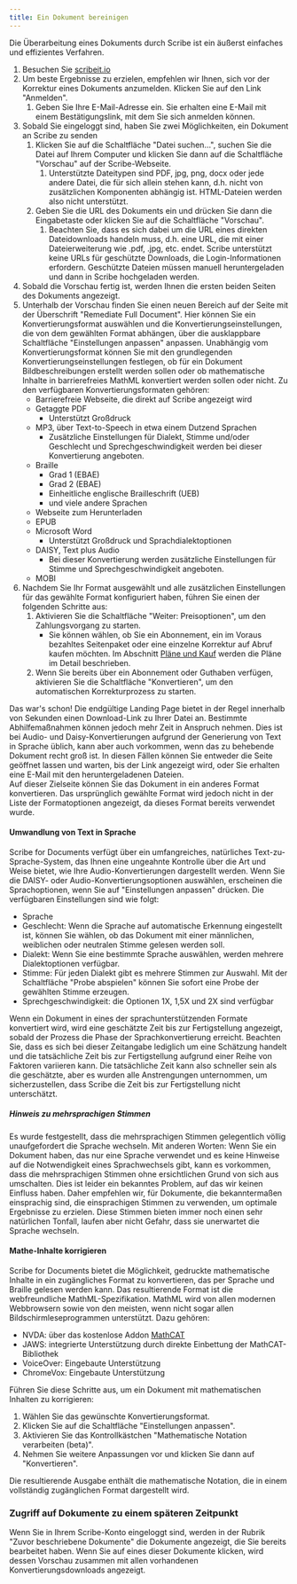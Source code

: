 ```yaml
---
title: Ein Dokument bereinigen
---
```



Die Überarbeitung eines Dokuments durch Scribe ist ein äußerst einfaches und effizientes Verfahren.
1. Besuchen Sie [scribeit.io](https://scribeit.io)
1. Um beste Ergebnisse zu erzielen, empfehlen wir Ihnen, sich vor der Korrektur eines Dokuments anzumelden. Klicken Sie auf den Link "Anmelden".
    1. Geben Sie Ihre E-Mail-Adresse ein. Sie erhalten eine E-Mail mit einem Bestätigungslink, mit dem Sie sich anmelden können.
1. Sobald Sie eingeloggt sind, haben Sie zwei Möglichkeiten, ein Dokument an Scribe zu senden
    1. Klicken Sie auf die Schaltfläche "Datei suchen...", suchen Sie die Datei auf Ihrem Computer und klicken Sie dann auf die Schaltfläche "Vorschau" auf der Scribe-Webseite.
        1. Unterstützte Dateitypen sind PDF, jpg, png, docx oder jede andere Datei, die für sich allein stehen kann, d.h. nicht von zusätzlichen Komponenten abhängig ist. HTML-Dateien werden also nicht unterstützt.
    1. Geben Sie die URL des Dokuments ein und drücken Sie dann die Eingabetaste oder klicken Sie auf die Schaltfläche "Vorschau".
        1. Beachten Sie, dass es sich dabei um die URL eines direkten Dateidownloads handeln muss, d.h. eine URL, die mit einer Dateierweiterung wie .pdf, .jpg, etc. endet. Scribe unterstützt keine URLs für geschützte Downloads, die Login-Informationen erfordern. Geschützte Dateien müssen manuell heruntergeladen und dann in Scribe hochgeladen werden.
1. Sobald die Vorschau fertig ist, werden Ihnen die ersten beiden Seiten des Dokuments angezeigt.
1. Unterhalb der Vorschau finden Sie einen neuen Bereich auf der Seite mit der Überschrift "Remediate Full Document". Hier können Sie ein Konvertierungsformat auswählen und die Konvertierungseinstellungen, die von dem gewählten Format abhängen, über die ausklappbare Schaltfläche "Einstellungen anpassen" anpassen. Unabhängig vom Konvertierungsformat können Sie mit den grundlegenden Konvertierungseinstellungen festlegen, ob für ein Dokument Bildbeschreibungen erstellt werden sollen oder ob mathematische Inhalte in barrierefreies MathML konvertiert werden sollen oder nicht. Zu den verfügbaren Konvertierungsformaten gehören:
    * Barrierefreie Webseite, die direkt auf Scribe angezeigt wird
    * Getaggte PDF
        * Unterstützt Großdruck
    * MP3, über Text-to-Speech in etwa einem Dutzend Sprachen
        * Zusätzliche Einstellungen für Dialekt, Stimme und/oder Geschlecht und Sprechgeschwindigkeit werden bei dieser Konvertierung angeboten.
    * Braille
        * Grad 1 (EBAE)
        * Grad 2 (EBAE)
        * Einheitliche englische Brailleschrift (UEB)
        * und viele andere Sprachen
    * Webseite zum Herunterladen
    * EPUB
    * Microsoft Word
        * Unterstützt Großdruck und Sprachdialektoptionen
    * DAISY, Text plus Audio
        * Bei dieser Konvertierung werden zusätzliche Einstellungen für Stimme und Sprechgeschwindigkeit angeboten.
    * MOBI
1. Nachdem Sie Ihr Format ausgewählt und alle zusätzlichen Einstellungen für das gewählte Format konfiguriert haben, führen Sie einen der folgenden Schritte aus:
    1. Aktivieren Sie die Schaltfläche "Weiter: Preisoptionen", um den Zahlungsvorgang zu starten.
        * Sie können wählen, ob Sie ein Abonnement, ein im Voraus bezahltes Seitenpaket oder eine einzelne Korrektur auf Abruf kaufen möchten. Im Abschnitt [Pläne und Kauf](../Pläne) werden die Pläne im Detail beschrieben.
    1. Wenn Sie bereits über ein Abonnement oder Guthaben verfügen, aktivieren Sie die Schaltfläche "Konvertieren", um den automatischen Korrekturprozess zu starten. 

Das war's schon! Die endgültige Landing Page bietet in der Regel innerhalb von Sekunden einen Download-Link zu Ihrer Datei an. Bestimmte Abhilfemaßnahmen können jedoch mehr Zeit in Anspruch nehmen. Dies ist bei Audio- und Daisy-Konvertierungen aufgrund der Generierung von Text in Sprache üblich, kann aber auch vorkommen, wenn das zu behebende Dokument recht groß ist. In diesen Fällen können Sie entweder die Seite geöffnet lassen und warten, bis der Link angezeigt wird, oder Sie erhalten eine E-Mail mit den heruntergeladenen Dateien.  
Auf dieser Zielseite können Sie das Dokument in ein anderes Format konvertieren. Das ursprünglich gewählte Format wird jedoch nicht in der Liste der Formatoptionen angezeigt, da dieses Format bereits verwendet wurde.

#### Umwandlung von Text in Sprache

Scribe for Documents verfügt über ein umfangreiches, natürliches Text-zu-Sprache-System, das Ihnen eine ungeahnte Kontrolle über die Art und Weise bietet, wie Ihre Audio-Konvertierungen dargestellt werden. Wenn Sie die DAISY- oder Audio-Konvertierungsoptionen auswählen, erscheinen die Sprachoptionen, wenn Sie auf "Einstellungen anpassen" drücken.
Die verfügbaren Einstellungen sind wie folgt:
* Sprache
* Geschlecht: Wenn die Sprache auf automatische Erkennung eingestellt ist, können Sie wählen, ob das Dokument mit einer männlichen, weiblichen oder neutralen Stimme gelesen werden soll.
* Dialekt: Wenn Sie eine bestimmte Sprache auswählen, werden mehrere Dialektoptionen verfügbar.
* Stimme: Für jeden Dialekt gibt es mehrere Stimmen zur Auswahl. Mit der Schaltfläche "Probe abspielen" können Sie sofort eine Probe der gewählten Stimme erzeugen.
* Sprechgeschwindigkeit: die Optionen 1X, 1,5X und 2X sind verfügbar

Wenn ein Dokument in eines der sprachunterstützenden Formate konvertiert wird, wird eine geschätzte Zeit bis zur Fertigstellung angezeigt, sobald der Prozess die Phase der Sprachkonvertierung erreicht. Beachten Sie, dass es sich bei dieser Zeitangabe lediglich um eine Schätzung handelt und die tatsächliche Zeit bis zur Fertigstellung aufgrund einer Reihe von Faktoren variieren kann. Die tatsächliche Zeit kann also schneller sein als die geschätzte, aber es wurden alle Anstrengungen unternommen, um sicherzustellen, dass Scribe die Zeit bis zur Fertigstellung nicht unterschätzt.

##### Hinweis zu mehrsprachigen Stimmen

Es wurde festgestellt, dass die mehrsprachigen Stimmen gelegentlich völlig unaufgefordert die Sprache wechseln. Mit anderen Worten: Wenn Sie ein Dokument haben, das nur eine Sprache verwendet und es keine Hinweise auf die Notwendigkeit eines Sprachwechsels gibt, kann es vorkommen, dass die mehrsprachigen Stimmen ohne ersichtlichen Grund von sich aus umschalten. Dies ist leider ein bekanntes Problem, auf das wir keinen Einfluss haben. Daher empfehlen wir, für Dokumente, die bekanntermaßen einsprachig sind, die einsprachigen Stimmen zu verwenden, um optimale Ergebnisse zu erzielen. Diese Stimmen bieten immer noch einen sehr natürlichen Tonfall, laufen aber nicht Gefahr, dass sie unerwartet die Sprache wechseln.

#### Mathe-Inhalte korrigieren

Scribe for Documents bietet die Möglichkeit, gedruckte mathematische Inhalte in ein zugängliches Format zu konvertieren, das per Sprache und Braille gelesen werden kann. Das resultierende Format ist die webfreundliche MathML-Spezifikation. MathML wird von allen modernen Webbrowsern sowie von den meisten, wenn nicht sogar allen Bildschirmleseprogrammen unterstützt. Dazu gehören:
* NVDA: über das kostenlose Addon [MathCAT](https://addons.nvda-project.org/addons/MathCAT.en.html)
* JAWS: integrierte Unterstützung durch direkte Einbettung der MathCAT-Bibliothek
* VoiceOver: Eingebaute Unterstützung
* ChromeVox: Eingebaute Unterstützung

Führen Sie diese Schritte aus, um ein Dokument mit mathematischen Inhalten zu korrigieren:
1. Wählen Sie das gewünschte Konvertierungsformat.
1. Klicken Sie auf die Schaltfläche "Einstellungen anpassen".
1. Aktivieren Sie das Kontrollkästchen "Mathematische Notation verarbeiten (beta)".
1. Nehmen Sie weitere Anpassungen vor und klicken Sie dann auf "Konvertieren".

Die resultierende Ausgabe enthält die mathematische Notation, die in einem vollständig zugänglichen Format dargestellt wird.

### Zugriff auf Dokumente zu einem späteren Zeitpunkt

Wenn Sie in Ihrem Scribe-Konto eingeloggt sind, werden in der Rubrik "Zuvor beschriebene Dokumente" die Dokumente angezeigt, die Sie bereits bearbeitet haben. Wenn Sie auf eines dieser Dokumente klicken, wird dessen Vorschau zusammen mit allen vorhandenen Konvertierungsdownloads angezeigt.